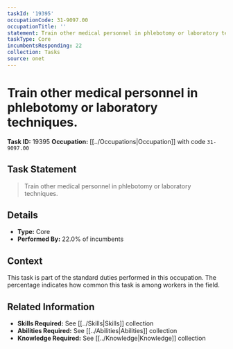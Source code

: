 ```yaml
---
taskId: '19395'
occupationCode: 31-9097.00
occupationTitle: ''
statement: Train other medical personnel in phlebotomy or laboratory techniques.
taskType: Core
incumbentsResponding: 22
collection: Tasks
source: onet
---
```

# Train other medical personnel in phlebotomy or laboratory techniques.

**Task ID:** 19395
**Occupation:** [[../Occupations|Occupation]] with code `31-9097.00`

## Task Statement

> Train other medical personnel in phlebotomy or laboratory techniques.

## Details

- **Type:** Core
- **Performed By:** 22.0% of incumbents

## Context

This task is part of the standard duties performed in this occupation. The percentage indicates how common this task is among workers in the field.

## Related Information

- **Skills Required:** See [[../Skills|Skills]] collection
- **Abilities Required:** See [[../Abilities|Abilities]] collection
- **Knowledge Required:** See [[../Knowledge|Knowledge]] collection

